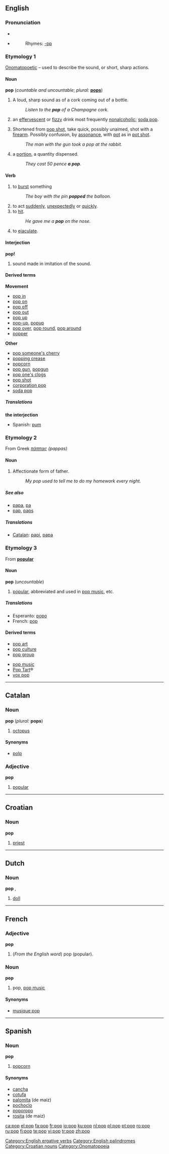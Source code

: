 {{wikipedia|dab=pop}}
==English==

===Pronunciation===
*{{audio|en-ca-pop.ogg|Audio (CA)}}
*{{audio|en-us-pop.ogg|Audio (US)}}
*:Rhymes: [[Rhymes:English:-ɒp|-ɒp]]

===Etymology 1===
[[onomatopoetic|Onomatopoetic]] &ndash; used to describe the sound, or short, sharp actions.

====Noun====
'''pop''' (''countable and uncountable''; ''plural:'' '''[[pops]]''')

# {{countable}} A loud, sharp sound as of a cork coming out of a bottle.
#: ''Listen to the '''pop''' of a Champagne cork.''
# {{context|uncountable|colloquial}} an [[effervescent]] or [[fizzy]] drink most frequently [[nonalcoholic]]; [[soda pop]].
# Shortened from [[pop shot]], take quick, possibly unaimed, shot with a [[firearm]]. Possibly confusion, by [[assonance]], with [[pot]] as in [[pot shot]].
#: ''The man with the gun took a pop at the rabbit.''
# {{colloquial}} a [[portion]], a quantity dispensed.
#: ''They cost 50 pence '''a pop'''.''

====Verb====
{{en-verb|popp|ing}}

# {{ergative}} to [[burst]] something
#: ''The boy with the pin '''popped''' the balloon.''
# to act [[suddenly]], [[unexpectedly]] or [[quickly]].
# to [[hit]].
#: ''He gave me a '''pop''' on the nose.''
# to [[ejaculate]].

====Interjection====
'''pop!'''

# sound made in imitation of the sound.

====Derived terms====
{{top}}
'''Movement'''
*[[pop in]]
*[[pop on]]
*[[pop off]]
*[[pop out]]
*[[pop up]]
*[[pop-up]], [[popup]]
*[[pop over]], [[pop round]], [[pop around]]
*[[popper]]

{{mid}}
'''Other'''
*[[pop someone's cherry]]
*[[popping crease]]
*[[popcorn]]
*[[pop gun]], [[popgun]]
*[[pop one's clogs]]
*[[pop shot]]
*[[corporation pop]]
*[[soda pop]]
{{bottom}}

=====Translations=====
{{rfc-level|Translations at L4+ not in L3 POS section}}
'''the interjection'''
*Spanish: [[pum]]

===Etymology 2===
From Greek ''[[πάππας]] (pappas)''

====Noun====
{{en-noun}}

# {{colloquial}} Affectionate form of father.
#: ''My pop used to tell me to do my homework every night.''

=====See also=====
*[[papa]], [[pa]]
*[[pap]], [[paps]]

=====Translations=====
*[[Catalan]]: [[papi]], [[papa]] {{m}}

===Etymology 3===
From '''[[popular]]'''

====Noun====
'''pop''' (''uncountable'')

# [[popular]], abbreviated and used in [[pop music]], etc.

=====Translations=====
*Esperanto: [[popo]]
*French: [[pop]] {{f}}

====Derived terms====
{{top}}
*[[pop art]]
*[[pop culture]]
*[[pop group]]
{{mid}}
*[[pop music]]
*[[Pop Tart]]®
*[[vox pop]]
{{bottom}}

[[Category:English ergative verbs]]
[[Category:English palindromes]]

----

==Catalan==

===Noun===
'''pop''' {{m}} (''plural:'' '''pops''')

# [[octopus]]

====Synonyms====
*[[polp]]

===Adjective===
'''pop'''

# [[popular]]

----

==Croatian==

===Noun===
'''pop''' {{m}}

# [[priest]]

[[Category:Croatian nouns]]

----

==Dutch==

===Noun===
'''pop''' {{f}}, {{m}}

# [[doll]]

----

==French==

===Adjective===
'''pop'''

# (''From the English word'') pop (popular).

===Noun===
'''pop''' {{m}}

# pop, [[pop music]]

====Synonyms====
*[[musique pop]]

----

==Spanish==

===Noun===
'''pop''' {{m}}

# [[popcorn]] {{italbrac|Uruguay}}

====Synonyms====
*[[cancha]] {{f}}
*[[cotufa]] {{italbrac|Venezuela}}
*[[palomita]] (de maíz) {{f}} {{italbrac|Colombia|Mexico|Spain}}
*[[pochoclo]] {{italbrac|Argentina}}
*[[poporopo]] {{italbrac|Guatemala}}
*[[rosita]] (de maiz) {{f}}

[[Category:Onomatopoeia]]

[[ca:pop]]
[[el:pop]]
[[fa:pop]]
[[fr:pop]]
[[io:pop]]
[[ku:pop]]
[[nl:pop]]
[[pl:pop]]
[[pt:pop]]
[[ro:pop]]
[[ru:pop]]
[[fi:pop]]
[[te:pop]]
[[vi:pop]]
[[tr:pop]]
[[zh:pop]]